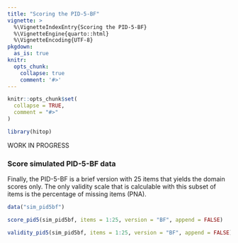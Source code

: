 ```yaml
---
title: "Scoring the PID-5-BF"
vignette: >
  %\VignetteIndexEntry{Scoring the PID-5-BF}
  %\VignetteEngine{quarto::html}
  %\VignetteEncoding{UTF-8}
pkgdown:
  as_is: true
knitr:
  opts_chunk:
    collapse: true
    comment: '#>'
---
```


```r
knitr::opts_chunk$set(
  collapse = TRUE,
  comment = "#>"
)
```

```r
library(hitop)
```

WORK IN PROGRESS

### Score simulated PID-5-BF data

Finally, the PID-5-BF is a brief version with 25 items that yields the domain scores only. The only validity scale that is calculable with this subset of items is the percentage of missing items (PNA). 

```r
data("sim_pid5bf")

score_pid5(sim_pid5bf, items = 1:25, version = "BF", append = FALSE)

validity_pid5(sim_pid5bf, items = 1:25, version = "BF", append = FALSE)
```
